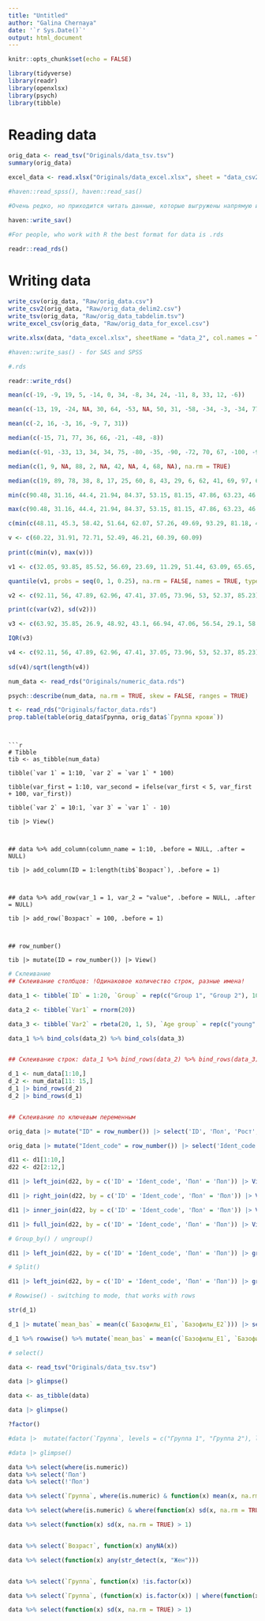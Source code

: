 ```yaml
---
title: "Untitled"
author: "Galina Chernaya"
date: '`r Sys.Date()`'
output: html_document
---
```


```r
knitr::opts_chunk$set(echo = FALSE)

library(tidyverse)
library(readr)
library(openxlsx)
library(psych)
library(tibble)
```

# Reading data 


```r
orig_data <- read_tsv("Originals/data_tsv.tsv")
summary(orig_data)

excel_data <- read.xlsx("Originals/data_excel.xlsx", sheet = "data_csv2")

#haven::read_spss(), haven::read_sas()

#Очень редко, но приходится читать данные, которые выгружены напрямую из SPSS или SAS.#

haven::write_sav()

#For people, who work with R the best format for data is .rds

readr::read_rds()

```
# Writing data 

```r

write_csv(orig_data, "Raw/orig_data.csv")
write_csv2(orig_data, "Raw/orig_data_delim2.csv")
write_tsv(orig_data, "Raw/orig_data_tabdelim.tsv")
write_excel_csv(orig_data, "Raw/orig_data_for_excel.csv")

write.xlsx(data, "data_excel.xlsx", sheetName = "data_2", col.names = TRUE, row.names = TRUE, append = TRUE)

#haven::write_sas() - for SAS and SPSS

#.rds

readr::write_rds()
```
```r
mean(c(-19, -9, 19, 5, -14, 0, 34, -8, 34, 24, -11, 8, 33, 12, -6))

mean(c(-13, 19, -24, NA, 30, 64, -53, NA, 50, 31, -58, -34, -3, -34, 77), na.rm = TRUE)

mean(c(-2, 16, -3, 16, -9, 7, 31))

median(c(-15, 71, 77, 36, 66, -21, -48, -8))

median(c(-91, -33, 13, 34, 34, 75, -80, -35, -90, -72, 70, 67, -100, -94, -18))

median(c(1, 9, NA, 88, 2, NA, 42, NA, 4, 68, NA), na.rm = TRUE)

median(c(19, 89, 78, 38, 8, 17, 25, 60, 8, 43, 29, 6, 62, 41, 69, 97, 61, 83, 25, 24))

min(c(90.48, 31.16, 44.4, 21.94, 84.37, 53.15, 81.15, 47.86, 63.23, 46.75, 102.73))

max(c(90.48, 31.16, 44.4, 21.94, 84.37, 53.15, 81.15, 47.86, 63.23, 46.75, 102.73))

c(min(c(48.11, 45.3, 58.42, 51.64, 62.07, 57.26, 49.69, 93.29, 81.18, 44.78, 55.1, 76.74, 58.08)), max(c(48.11, 45.3, 58.42, 51.64, 62.07, 57.26, 49.69, 93.29, 81.18, 44.78, 55.1, 76.74, 58.08)))

v <- c(60.22, 31.91, 72.71, 52.49, 46.21, 60.39, 60.09)
  
print(c(min(v), max(v)))

v1 <- c(32.05, 93.85, 85.52, 56.69, 23.69, 11.29, 51.44, 63.09, 65.65, 35.73, 60.15, 30.93, -4.2)

quantile(v1, probs = seq(0, 1, 0.25), na.rm = FALSE, names = TRUE, type = 7)

v2 <- c(92.11, 56, 47.89, 62.96, 47.41, 37.05, 73.96, 53, 52.37, 85.23)

print(c(var(v2), sd(v2)))

v3 <- c(63.92, 35.85, 26.9, 48.92, 43.1, 66.94, 47.06, 56.54, 29.1, 58.88)

IQR(v3)

v4 <- c(92.11, 56, 47.89, 62.96, 47.41, 37.05, 73.96, 53, 52.37, 85.23)
  
sd(v4)/sqrt(length(v4))  

num_data <- read_rds("Originals/numeric_data.rds")

psych::describe(num_data, na.rm = TRUE, skew = FALSE, ranges = TRUE)

t <- read_rds("Originals/factor_data.rds")
prop.table(table(orig_data$Группа, orig_data$`Группа крови`))
```

```


```r
# Tibble 
tib <- as_tibble(num_data)

tibble(`var 1` = 1:10, `var 2` = `var 1` * 100)

tibble(var_first = 1:10, var_second = ifelse(var_first < 5, var_first + 100, var_first))

tibble(`var 2` = 10:1, `var 3` = `var 1` - 10)

tib |> View()



## data %>% add_column(column_name = 1:10, .before = NULL, .after = NULL)

tib |> add_column(ID = 1:length(tib$`Возраст`), .before = 1)



## data %>% add_row(var_1 = 1, var_2 = "value", .before = NULL, .after = NULL)

tib |> add_row(`Возраст` = 100, .before = 1)



## row_number()

tib |> mutate(ID = row_number()) |> View()

```



```r
# Склеивание
## Склеивание столбцов: !Одинаковое количество строк, разные имена! 

data_1 <- tibble(`ID` = 1:20, `Group` = rep(c("Group 1", "Group 2"), 10))

data_2 <- tibble(`Var1` = rnorm(20))

data_3 <- tibble(`Var2` = rbeta(20, 1, 5), `Age group` = rep(c("young", "old"), 10))

data_1 %>% bind_cols(data_2) %>% bind_cols(data_3)


## Склеивание строк: data_1 %>% bind_rows(data_2) %>% bind_rows(data_3) / Vars must have the same formats and the same names

d_1 <- num_data[1:10,]
d_2 <- num_data[11: 15,]
d_1 |> bind_rows(d_2)
d_2 |> bind_rows(d_1)


## Склеивание по ключевым переменным

orig_data |> mutate("ID" = row_number()) |> select('ID', 'Пол', 'Рост', 'Возраст') -> d1

orig_data |> mutate("Ident_code" = row_number()) |> select('Ident_code', 'Пол', 'Эритроциты_E1') -> d2

d11 <- d1[1:10,]
d22 <- d2[2:12,]

d11 |> left_join(d22, by = c('ID' = 'Ident_code', 'Пол' = 'Пол')) |> View()

d11 |> right_join(d22, by = c('ID' = 'Ident_code', 'Пол' = 'Пол')) |> View()

d11 |> inner_join(d22, by = c('ID' = 'Ident_code', 'Пол' = 'Пол')) |> View()

d11 |> full_join(d22, by = c('ID' = 'Ident_code', 'Пол' = 'Пол')) |> View()

# Group_by() / ungroup()

d11 |> left_join(d22, by = c('ID' = 'Ident_code', 'Пол' = 'Пол')) |> group_by(Пол) |> print() |> ungroup()

# Split()

d11 |> left_join(d22, by = c('ID' = 'Ident_code', 'Пол' = 'Пол')) |> group_by(Пол) |> split(~`Пол`)

# Rowwise() - switching to mode, that works with rows

str(d_1)

d_1 |> mutate(`mean_bas` = mean(c(`Базофилы_E1`, `Базофилы_E2`))) |> select(`Базофилы_E1`, `Базофилы_E2`, `mean_bas`) |> View()

d_1 %>% rowwise() %>% mutate(`mean_bas` = mean(c(`Базофилы_E1`, `Базофилы_E2`))) %>% select(`Базофилы_E1`, `Базофилы_E2`, `mean_bas`) %>% View()

```

```r
# select()

data <- read_tsv("Originals/data_tsv.tsv")

data |> glimpse()

data <- as_tibble(data)

data |> glimpse()

?factor()

#data |>  mutate(factor(`Группа`, levels = c("Группа 1", "Группа 2"), labels = c("Группа 1", "Группа 2"))) -> data

#data |> glimpse()

data %>% select(where(is.numeric))
data %>% select('Пол')
data %>% select(!'Пол')

data %>% select(`Группа`, where(is.numeric) & function(x) mean(x, na.rm = TRUE) > 10)

data %>% select(where(is.numeric) & where(function(x) sd(x, na.rm = TRUE) > 1))

data %>% select(function(x) sd(x, na.rm = TRUE) > 1)


data %>% select(`Возраст`, function(x) anyNA(x))

data %>% select(function(x) any(str_detect(x, "Жен")))


data %>% select(`Группа`, function(x) !is.factor(x))

data %>% select(`Группа`, (function(x) is.factor(x)) | where(function(x) is.numeric(x)))

data %>% select(function(x) sd(x, na.rm = TRUE) > 1)


```

